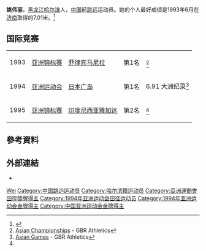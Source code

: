 {{Infobox sportsperson
| honorific_prefix          = 
| name                      = 姚偉麗
| honorific_suffix          = 
| image                     = 
| image_size                = 
| alt                       = 
| caption                   = 
| headercolor               = 
| textcolor                 = 
| real_name                 = 
| native_name               = 
| native_name_lang          = 
| romanizedname             = 
| english_name              = 
| birth_name                = 
| nickname                  = 
| nationality               = 
| national_team             = 
| ethnicity                 = 
| hometown                  = 
| citizenship               = 
| birth_date                = {{Birth date and age|year=1968|month=5|day=6}}
| birth_place               = 
| death_date                = 
| death_place               = 
| resting_place             = 
| resting_place_coordinates = 
| monuments                 = 
| residence                 = 
| education                 = 
| alma_mater                = 
| occupation                = 
{{ubl
|黑龍江省體育局群眾體育處副處長
}}
| years_active              = 1986 -
| employer                  = 
| agent                     = 
| height                    = 
| weight                    = 
| spouse                    = 
| life_partner              = 
| other_interests           = 
| website                   = 
| module                    = 
| country                   = 
| sport                     = 田徑
| position                  = 
| shoots                    = 
| catches                   = 
| disability                = 
| disability_class          = 
| weight_class              = 
| weight_class_type         = 
| rank                      = 
| event                     = 跳遠
| event_type                = 
| universityteam            = 
| collegeteam               = 
| league                    = 
| league_type               = 
| club                      = 
| team                      = 
| turnedpro                 = 
| turnedpro_type            = 
| partner                   = 
| former_partner            = 
| coach                     = 
| retired                   = 
| coaching                  = 
| module2                   = 
| worlds                    = 
{{ubl
|'''1994年IAAF世界杯'''：跳遠第四名
|'''1995年世界室內田徑錦標賽'''：跳遠第七名
}}
| regionals                 = 
{{ubl
|'''1993年亞洲田徑錦標賽'''：跳遠第一名
|'''1994年亞洲運動會'''：跳遠第一名
|'''1995年亞洲田徑錦標賽'''：跳遠第二名
}}
| nationals                 = 
{{ubl
|'''1993年中國全國運動會女子組'''：跳遠第二名
}}
| olympics                  = 
| paralympics               = 
| commonwealth              = 
| highestranking            = 
| pb                        = 
{{ubl
|'''跳遠'''：7.01公尺（W：+1.4） （1993年 '''全國紀錄'''）
}}
| medaltemplates            = 
{{MedalCountry|{{CHN-1949}}}}
{{MedalSport|女子田徑}}
{{MedalCompetition|亞洲田徑錦標賽}}
{{MedalGold|1993年菲律賓馬尼拉|跳遠}}
{{MedalSilver|1995年印尼雅加達|跳遠}}
{{MedalCompetition|亞洲運動會}}
{{MedalGold|1994年日本廣島縣廣島市|跳遠}}
| show-medals               = 
| medaltemplates-title      = 
| module3                   = 
| updated                   = 2017年5月20日
}}
'''姚伟丽'''{{BD|1968年|5月6日||}}，[[黑龙江|黑龙江]][[哈尔滨|哈尔滨]]人，[[中华人民共和国|中国]]前[[跳远|跳远]]运动员。她的个人最好成绩是1993年6月在[[济南|济南]]取得的7.01米。<ref>{{Cite web |url=http://hem.bredband.net/athletics/atb-d27.htm |title=World women's all-time best long jump (updated 2001) |accessdate=2015-09-29 |archive-date=2016-03-03 |archive-url=https://web.archive.org/web/20160303204829/http://hem.bredband.net/athletics/atb-d27.htm |dead-url=no }}</ref>

==国际竞赛==
{| {{AchievementTable}}
|-
|1993
|[[1993年亚洲田径锦标赛|亚洲锦标赛]]
|[[菲律宾|菲律宾]][[马尼拉|马尼拉]]
|bgcolor="gold"| 第1名
|<ref name="AC">[http://www.gbrathletics.com/ic/asg.htm Asian Championships] {{Wayback|url=http://www.gbrathletics.com/ic/asg.htm |date=20181119062822 }} - GBR Athletics</ref>
|-
|1994
|[[1994年亚洲运动会田径比赛|亚洲运动会]]
|[[日本|日本]][[广岛|广岛]]
|bgcolor="gold"| 第1名
|6.91 大洲纪录<ref>[http://www.gbrathletics.com/ic/asg.htm Asian Games] {{Wayback|url=http://www.gbrathletics.com/ic/asg.htm |date=20181119062822 }} - GBR Athletics</ref>
|-
|1995
|[[1995年亚洲田径锦标赛|亚洲锦标赛]]
|[[印度尼西亚|印度尼西亚]][[雅加达|雅加达]]
|bgcolor="silver"| 第2名
|<ref name="AC"/>
|}

== 參考資料 ==
{{Reflist}}

== 外部連結 ==
* {{IAAF name|63572}}

{{亚洲运动会田径比赛女子跳远冠军}}

{{Authority control}}
{{DEFAULTSORT:Yao姚}}
[[Category:姚姓|Wei]]
[[Category:中国跳远运动员|Category:中国跳远运动员]]
[[Category:哈尔滨籍运动员|Category:哈尔滨籍运动员]]
[[Category:亞洲運動會田徑獎牌得主|Category:亞洲運動會田徑獎牌得主]]
[[Category:1994年亚洲运动会田径运动员|Category:1994年亚洲运动会田径运动员]]
[[Category:1994年亚洲运动会金牌得主|Category:1994年亚洲运动会金牌得主]]
[[Category:中国亚洲运动会金牌得主|Category:中国亚洲运动会金牌得主]]
